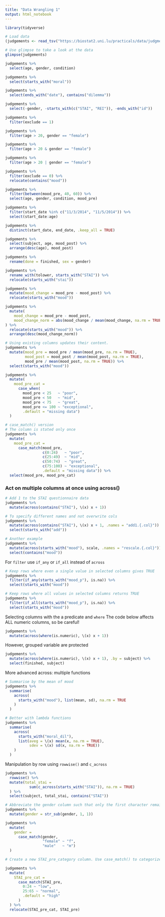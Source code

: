 ```yaml
---
title: "Data Wrangling 1"
output: html_notebook
---
```


```r
library(tidyverse)
```

```r
# Load data
(judgements <- read_tsv("https://biostat2.uni.lu/practicals/data/judgments.tsv"))
```

```r
# Use glimpse to take a look at the data
glimpse(judgements)
```

```r
judgements %>% 
  select(age, gender, condition)
```

```r
judgements %>% 
  select(starts_with("moral"))
```

```r
judgements %>% 
  select(ends_with("date"), contains("dilemma"))
```

```r
judgements %>% 
  select(-gender, -starts_with(c("STAI", "REI")), -ends_with("id"))
```

```r
judgements %>% 
  filter(exclude == 1)
```

```r
judgements %>% 
  filter(age > 20, gender == "female")
```

```r
judgements %>% 
  filter(age > 20 & gender == "female")
```

```r
judgements %>% 
  filter(age > 20 | gender == "female")
```

```r
judgements %>% 
  filter(exclude == 0) %>% 
  relocate(contains("mood"))
```

```r
judgements %>% 
  filter(between(mood_pre, 40, 60)) %>% 
  select(age, gender, condition, mood_pre)
```

```r
judgements %>% 
  filter(start_date %in% c("11/3/2014", "11/5/2014")) %>% 
  select(start_date:age)
```

```r
judgements %>% 
  distinct(start_date, end_date, .keep_all = TRUE)
```

```r
judgements %>% 
  select(subject, age, mood_post) %>% 
  arrange(desc(age), mood_post)
```

```r
judgements %>% 
  rename(done = finished, sex = gender)
```

```r
judgements %>% 
  rename_with(tolower, starts_with("STAI")) %>% 
  relocate(starts_with("stai"))
```

```r
judgements %>% 
  mutate(mood_change = mood_pre - mood_post) %>% 
  relocate(starts_with("mood"))
```

```r
judgements %>% 
  mutate(
    mood_change = mood_pre - mood_post,
    mood_change_norm = abs(mood_change / mean(mood_change, na.rm = TRUE))
) %>% 
  relocate(starts_with("mood")) %>% 
  arrange(desc(mood_change_norm))
```

```r
# Using existing columns updates their content.
judgements %>% 
  mutate(mood_pre = mood_pre / mean(mood_pre, na.rm = TRUE),
         mood_post = mood_post / mean(mood_post, na.rm = TRUE),
         mood_pre / mean(mood_post, na.rm = TRUE)) %>% 
  select(starts_with("mood"))
```

```r
judgements %>% 
  mutate(
    mood_pre_cat = 
      case_when(
        mood_pre < 25   ~ "poor", 
        mood_pre < 50   ~ "mid", 
        mood_pre < 75   ~ "great",
        mood_pre <= 100 ~ "exceptional",
        .default = "missing data")
  )
```

```r
# case_match() version
# The column is stated only once
judgements %>% 
  mutate(
    mood_pre_cat = 
      case_match(mood_pre,
                 c(0:24)   ~ "poor", 
                 c(25:49)  ~ "mid", 
                 c(50:74)  ~ "great",
                 c(75:100) ~ "exceptional",
                 .default = "missing data")) %>%  
  select(mood_pre, mood_pre_cat)
```

### Act on multiple columns at once using across()


```r
# Add 1 to the STAI questionnaire data
judgements %>% 
  mutate(across(contains("STAI"), \(x) x + 1))
```

```r
# To specify different names and not overwrite cols
judgements %>% 
  mutate(across(contains("STAI"), \(x) x + 1, .names = "add1.{.col}")) %>% 
  select(starts_with("add"))
```

```r
# Another example
judgements %>% 
  mutate(across(starts_with("mood"), scale, .names = "rescale.{.col}")) %>% 
  select(contains("mood"))
```

For `filter` use `if_any` or `if_all` instead of `across`

```r
# Keep rows where even a single value in selected columns gives TRUE
judgements %>% 
  filter(if_any(starts_with("mood_p"), is.na)) %>% 
  select(starts_with("mood"))
```

```r
# Keep rows where all values in selected columns returns TRUE
judgements %>% 
  filter(if_all(starts_with("mood_p"), is.na)) %>% 
  select(starts_with("mood"))
```

Selecting columns with the a predicate and `where`
The code below affects ALL numeric columns, so be careful!
```r
judgements %>% 
  mutate(across(where(is.numeric), \(x) x + 1))
```


However, grouped variable are protected
```r
judgements %>% 
  mutate(across(where(is.numeric), \(x) x + 1), .by = subject) %>% 
  select(finished, subject)
```

More advanced across: multiple functions
```r
# Summarise by the mean of mood
judgements %>% 
  summarise(
    across(
      starts_with("mood"), list(mean, sd), na.rm = TRUE
    )
  )
```

```r
# Better with lambda functions
judgements %>% 
  summarise(
    across(
      starts_with("moral_dil"),
      list(aveg = \(x) mean(x, na.rm = TRUE),
           sdev = \(x) sd(x, na.rm = TRUE))
    )
  )
```

Manipulation by row using `rowwise()` and `c_across` 

```r
judgements %>% 
  rowwise() %>% 
  mutate(total_stai = 
           sum(c_across(starts_with("STAI")), na.rm = TRUE)
  ) %>% 
  select(subject, total_stai, contains("STAI"))
```


```r
# Abbreviate the gender column such that only the first character remains
judgements %>% 
  mutate(gender = str_sub(gender, 1, 1))
```

```r
judgements %>% 
  mutate(
    gender = 
      case_match(gender,
                 "female" ~ "f",
                 "male"   ~ "m")
  )
```

```r
# Create a new STAI_pre_category column. Use case_match() to categorize values in STAI_pre as "low", "normal" or "high". For values < 25 in STAI_pre assign "low", for values > 65 assign "high", and for all other values assign "normal".

judgements %>% 
  mutate(
    STAI_pre_cat = 
      case_match(STAI_pre,
        0:24 ~ "low",
        25:65 ~ "normal",
        .default = "high"
      )
  ) %>% 
  relocate(STAI_pre_cat, STAI_pre)
```




